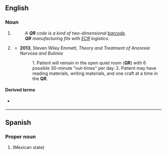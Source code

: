{{also|qr}}
==English==

===Noun===
{{en-noun|~}}
{{wikipedia|QR code}}
# {{lb|en|marketing|retail|logistics|manufacturing}} {{initialism of|en|[[quick]] [[response]]}}
#: ''A '''QR''' code is a kind of two-dimensional [[barcode]].''
#: '''''QR''' manufacturing fits with [[ECR]] logistics.''
# {{lb|en|medicine}} {{initialism of|en|[[quiet]] [[room]]}}
#* '''2013''', Steven Wiley Emmett, ''Theory and Treatment of Anorexia Nervosa and Bulimia''
#*: 1. Patient will remain in the open quiet room ('''QR''') with 6 possible 30-minute "out-times" per day. 2. Patient may have reading materials, writing materials, and one craft at a time in the '''QR'''.

====Derived terms====
* {{sense|quick response}} {{l|en|QR code}}

----

==Spanish==

===Proper noun===
{{head|es|proper noun}}

# {{initialism of|es|Quintana Roo|nodot=1}} (Mexican state)
